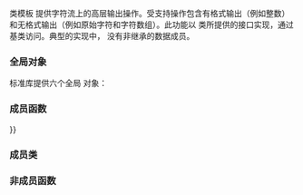 {{cpp/title|basic_ostream}}
{{cpp/io/basic_ostream/navbar}}
{{ddcl|header=ostream|1=
template&lt; 
    class CharT, 
    class Traits = std::char_traits&lt;CharT&gt;
&gt; class basic_ostream : virtual public std::basic_ios&lt;CharT, Traits&gt;
}}

类模板 {{tt|basic_ostream}} 提供字符流上的高层输出操作。受支持操作包含有格式输出（例如整数）和无格式输出（例如原始字符和字符数组）。此功能以 {{tt|basic_streambuf}} 类所提供的接口实现，通过 {{tt|basic_ios}} 基类访问。典型的实现中，{{tt|basic_ostream}} 没有非继承的数据成员。

{{inheritance diagram/std-basic_ostream}}

{{cpp/basic char typedefs|ostream}}

===全局对象===
标准库提供六个全局 {{tt|basic_ostream}} 对象：
{{dsc begin}}
{{dsc header | iostream}}
{{dsc inc | cpp/io/dsc cout}}
{{dsc inc | cpp/io/dsc cerr}}
{{dsc inc | cpp/io/dsc clog}}
{{dsc end}}

{{cpp/io/member types}}

===成员函数===
{{dsc begin}}
{{dsc inc | cpp/io/basic_ostream/dsc constructor}}
{{dsc inc | cpp/io/basic_ostream/dsc destructor}}
{{dsc inc | cpp/io/basic_ostream/dsc operator{{=}}}}

{{dsc h2 | 有格式输出 }}
{{dsc inc | cpp/io/basic_ostream/dsc operator_ltlt}}

{{dsc h2 | 无格式输出 }}
{{dsc inc | cpp/io/basic_ostream/dsc put}}
{{dsc inc | cpp/io/basic_ostream/dsc write}}

{{dsc h2 | 寻位 }}
{{dsc inc | cpp/io/basic_ostream/dsc tellp}}
{{dsc inc | cpp/io/basic_ostream/dsc seekp}}

{{dsc h2 | 杂项 }}
{{dsc inc | cpp/io/basic_ostream/dsc flush}}
{{dsc inc | cpp/io/basic_ostream/dsc swap}}
{{dsc end}}

===成员类===
{{dsc begin}}
{{dsc inc | cpp/io/basic_ostream/dsc sentry}}
{{dsc end}}

===非成员函数===
{{dsc begin}}
{{dsc inc|cpp/io/basic_ostream/dsc operator_ltlt2}}
{{dsc inc|cpp/io/basic_ostream/dsc print}}
{{dsc inc|cpp/io/basic_ostream/dsc println}}
{{dsc inc|cpp/io/basic_ostream/dsc vprint_unicode}}
{{dsc inc|cpp/io/basic_ostream/dsc vprint_nonunicode}}
{{dsc end}}
{{cpp/io/basic_ios/inherit}}
{{cpp/io/ios_base/inherit}}

{{langlinks|de|en|es|fr|it|ja|pt|ru}}